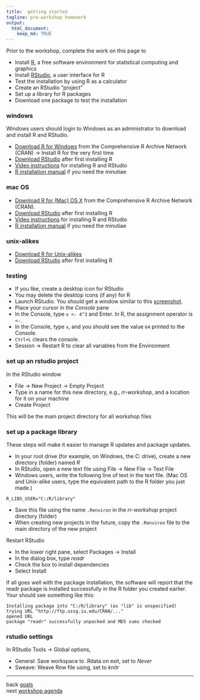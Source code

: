 ```yaml
---
title:  getting started 
tagline: pre-workshop homework
output: 
  html_document:
    keep_md: TRUE
---
```


Prior to the workshop, complete the work on this page to 

- Install [R](https://www.r-project.org/), a free software environment for statistical computing and graphics 
- Install [RStudio](https://www.rstudio.com/), a user interface for R 
- Test the installation by using R as a calculator 
- Create an RStudio "project" 
- Set up a library for R packages 
- Download one package to test the installation 

### windows

Windows users should login to Windows as an administrator to download and install R and RStudio.  

- [Download R for Windows](https://cran.r-project.org/) from the Comprehensive R Archive Network (CRAN) -> Install R for the very first time 
- [Download RStudio](http://www.rstudio.com/products/rstudio/download/) after first installing R 
- [Video instructions](https://www.youtube.com/watch?v=eD07NznguA4) for installing R and RStudio 
- [R installation manual](https://cran.r-project.org/doc/manuals/r-release/R-admin.html#Installing-R-under-Windows) if you need the minutiae 


### mac OS

- [Download R for (Mac) OS X](https://cran.r-project.org/) from the Comprehensive R Archive Network (CRAN). 
- [Download RStudio](http://www.rstudio.com/products/rstudio/download/) after first installing R 
- [Video instructions](https://www.youtube.com/watch?v=Ywj6yNfc5nM) for installing R and RStudio  
- [R installation manual](https://cran.r-project.org/doc/manuals/r-release/R-admin.html#Installing-R-under-OS-X) if you need the minutiae 


### unix-alikes

- [Download R for Unix-alikes](https://cran.r-project.org/doc/manuals/r-release/R-admin.html#Installing-R-under-Unix_002dalikes) 
- [Download RStudio](https://www.rstudio.com/products/rstudio/download/) after first installing R 

### testing

- If you like, create a desktop icon for RStudio 
- You may delete the desktop icons (if any) for R  
- Launch RStudio. You should get a window similar to this [screenshot](http://www.rstudio.com/products/rstudio/). 
- Place your cursor in the *Console* pane  
- In the Console, type `x <- 4^3` and Enter. In R, the assignment operator is `<-`.  
- In the Console, type `x`, and you should see the value  `64` printed to the Console. 
- `Ctrl+L` clears the console. 
- Session -> Restart R to clear all variables from the Environment

### set up an rstudio project 

In the RStudio window 

- File -> New Project -> Empty Project 
- Type in a name for this new directory, e.g., *rr-workshop*, and a location for it on your machine 
- Create Project 

This will be the main project directory for all workshop files 

### set up a package library 

These steps will make it easier to manage R updates and package updates.  

- In your root drive (for example, on Windows, the C: drive), create a new directory (folder) named *R* 
- In RStudio, open a new text file using File -> New File -> Text File 
- Windows users, write the following line of text in the text file. (Mac OS and Unix-alike users, type the equivalent path to the R folder you just made.)

```
R_LIBS_USER="C:/R/library" 
```

- Save this file using the name `.Renviron` in the *rr-workshop* project directory (folder) 
- When creating new projects in the future, copy the `.Renviron` file to the main directory of the new project 

Restart RStudio 

- In the lower right pane, select Packages -> Install 
- In the dialog box, type *readr* 
- Check the box to install dependencies
- Select Install 

If all goes well with the package installation, the software will report that the readr package is installed successfully in the R folder you created earlier. Your should see something like this:


    Installing package into "C:/R/library" (as "lib" is unspecified)
    trying URL "http://ftp.ussg.iu.edu/CRAN/..."
    opened URL
    package "readr" successfully unpacked and MD5 sums checked


### rstudio settings  

In RStudio Tools -> Global options, 

- General: Save workspace to .Rdata on exit, set to *Never* 
- Sweave: Weave Rnw file using, set to *knitr*


--- 
back [goals](001_goals.html)<br>
next [workshop agenda](003_agenda.html) 



